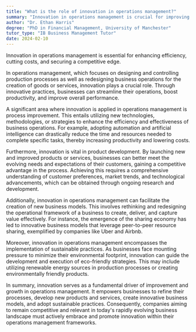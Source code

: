 ```yaml
---
title: "What is the role of innovation in operations management?"
summary: "Innovation in operations management is crucial for improving efficiency, reducing costs, and gaining a competitive advantage."
author: "Dr. Ethan Harris"
degree: "PhD in Financial Management, University of Manchester"
tutor_type: "IB Business Management Tutor"
date: 2024-02-10
---
```


Innovation in operations management is essential for enhancing efficiency, cutting costs, and securing a competitive edge.

In operations management, which focuses on designing and controlling production processes as well as redesigning business operations for the creation of goods or services, innovation plays a crucial role. Through innovative practices, businesses can streamline their operations, boost productivity, and improve overall performance.

A significant area where innovation is applied in operations management is process improvement. This entails utilizing new technologies, methodologies, or strategies to enhance the efficiency and effectiveness of business operations. For example, adopting automation and artificial intelligence can drastically reduce the time and resources needed to complete specific tasks, thereby increasing productivity and lowering costs.

Furthermore, innovation is vital in product development. By launching new and improved products or services, businesses can better meet the evolving needs and expectations of their customers, gaining a competitive advantage in the process. Achieving this requires a comprehensive understanding of customer preferences, market trends, and technological advancements, which can be obtained through ongoing research and development.

Additionally, innovation in operations management can facilitate the creation of new business models. This involves rethinking and redesigning the operational framework of a business to create, deliver, and capture value effectively. For instance, the emergence of the sharing economy has led to innovative business models that leverage peer-to-peer resource sharing, exemplified by companies like Uber and Airbnb.

Moreover, innovation in operations management encompasses the implementation of sustainable practices. As businesses face mounting pressure to minimize their environmental footprint, innovation can guide the development and execution of eco-friendly strategies. This may include utilizing renewable energy sources in production processes or creating environmentally friendly products.

In summary, innovation serves as a fundamental driver of improvement and growth in operations management. It empowers businesses to refine their processes, develop new products and services, create innovative business models, and adopt sustainable practices. Consequently, companies aiming to remain competitive and relevant in today's rapidly evolving business landscape must actively embrace and promote innovation within their operations management frameworks.
    
